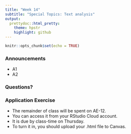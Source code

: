```yaml
---
title: "Week 14"
subtitle: "Special Topics: Text analysis"
output: 
  prettydoc::html_pretty:
    theme: hpstr
    highlight: github
---
```


```r
knitr::opts_chunk$set(echo = TRUE)
```

### Announcements

- A1
- A2

### Questions?


### Application Exercise

- The remainder of class will be spent on AE-12. 
- You can access it from your RStudio Cloud account. 
- It is due by class-time on Thursday. 
- To turn it in, you should upload your .html file to Canvas.